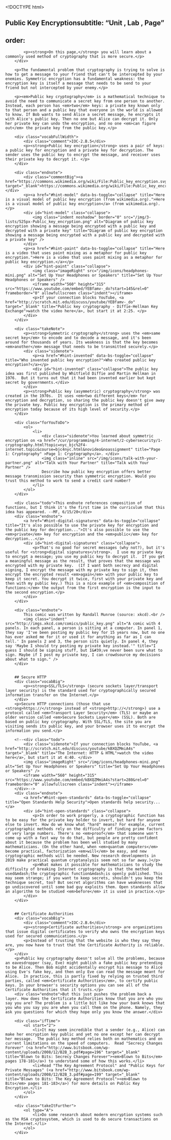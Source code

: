 <!DOCTYPE html>
<html lang="en">
    <head>
		<meta http-equiv="content-type" content="text/html; charset=utf-8" />
        <script type="text/javascript" src="/llab/loader.js"></script>
		<title>Unit 4 Lab 2: Cybersecurity, Page 3</title>
	</head>

	<body>
    	## Public Key Encryptionsubtitle: "Unit , Lab , Page"
order:
---
        <div class="learn">
            <p><strong>On this page,</strong> you will learn about a commonly used method of cryptography that is more secure.</p>
        </div>
        
        <p>The fundamental problem that cryptography is trying to solve is how to get a message to your friend that can't be intercepted by your enemies. Symmetric encryption has a fundamental weakness: the encryption key is itself a message that needs to be send to your friend but not intercepted by your enemy.</p>
            
        <p><em>Public key cryptography</em> is a mathematical technique to avoid the need to communicate a secret key from one person to another. Instead, each person has <em>two</em> keys: a private key known only to that person and a public key that everyone in the world is allowed to know. If Bob wants to send Alice a secret message, he encrypts it with Alice's public key. Then no one but Alice can decrypt it. Only her private key can undo the encryption, and no one <em>can figure out</em> the private key from the public key.</p>

        <div class="vocabFullWidth">
            <div class="comment">IOC-2.B.5</div>
            <p><strong>Public key encryption</strong> uses a pair of keys: a public key for encryption and a private key for decryption. The sender uses the public key to encrypt the message, and receiver uses their private key to decrypt it. </p>
        </div>
        
        <div class="endnote">
            <div class="commentBig"><a href="https://commons.wikimedia.org/wiki/File:Public_key_encryption.svg" target="_blank">https://commons.wikimedia.org/wiki/File:Public_key_encryption.svg</a></div>
            <p><a href="#hint-model" data-bs-toggle="collapse" title="Here is a visual model of public key encryption (from wikimedia.org).">Here is a visual model of public key encryption</a> (from wikimedia.org).</p>
            <div id="hint-model" class="collapse">
                <img class="indent noshadow" border="0" src="/img/3-lists/525px-Public_key_encryption.png" alt="Diagram of public key encryption showing a message being encrypted with a public key and decrypted with a private key" title="Diagram of public key encryption showing a message being encrypted with a public key and decrypted with a private key" />
            </div>
            <p><a href="#hint-paint" data-bs-toggle="collapse" title="Here is a video that uses paint mixing as a metaphor for public key encryption.">Here is a video that uses paint mixing as a metaphor for public key encryption.</a></p>
            <div id="hint-paint" class="collapse">
                <img class="imageRight" src="/img/icons/headphones-mini.png" alt="Set Up Your Headphones or Speakers" title="Set Up Your Headphones or Speakers" />
                <iframe width="560" height="315" src="https://www.youtube.com/embed/YEBfamv-_do?start=145&rel=0" frameborder="0" allowfullscreen class="indent"></iframe>	
                <p>If your connection blocks YouTube, <a href="http://scratch.mit.edu/discuss/youtube/YEBfamv-_do" target="_blank" title="Public key cryptography - Diffie-Hellman Key Exchange">watch the video here</a>, but start it at 2:25. </p>
            </div>
        </div>
        
        <div class="takeNote">
            <p><strong>Symmetric cryptography</strong> uses the <em>same secret key</em> to encode and to decode a message, and it's been around for thousands of years. Its weakness is that the key becomes <em>another</em> message that needs to be transmitted securely.</p> 
            <div class="sidenote">
                <p><a href="#hint-invented" data-bs-toggle="collapse" title="Who invented public key encryption?">Who created public key encryption?</a></p>
                <div id="hint-invented" class="collapse">The public key idea was first published by Whitfield Diffie and Martin Hellman in 1976.  But it turns out that it had been invented earlier but kept secret by governments.</div>
            </div>
            <p><strong>Public key (asymmetric) cryptography</strong> was created in the 1970s.  It uses <em>two different keys</em> for encryption and decryption, so sharing the public key doesn't give away the private key. Public key encryption is the primary method of encryption today because of its high level of security.</p>
        </div>        
        			
        <div class="forYouToDo">
        	<ol>
                <li>
                    <div class="sidenote">You learned about symmetric encryption on <a href="/cur/programming/4-internet/2-cybersecurity/1-cryptography.html?topic=nyc_bjc%2F4-internet.topic&course=bjc4nyc.html&novideo&noassignment" title="Page 1: Cryptography" >Page 1: Cryptography</a>. </div> 
                    <img class="inline" src="/img/icons/talk-with-your-partner.png" alt="Talk with Your Partner" title="Talk with Your Partner" />
                    Describe how public key encryption offers better message transmission security than symmetric encryption. Would you trust this method to work to send a credit card number?
                </li>
            </ol>
        </div>
        
        <div class="todo">This endnote references composition of functions, but I think it's the first time in the curriculum that this idea has appeared. --MF, 6/15/20</div>
        <div class="endnote">
            <a href="#hint-digital-signatures" data-bs-toggle="collapse" title="It's also possible to use the private key for encryption and the public key for decryption...">It's also possible to use the <em>private</em> key for encryption and the <em>public</em> key for decryption...</a>
            <div id="hint-digital-signatures" class="collapse">
                <p>That's no good for secret messages (why not?), but it's useful for <strong>digital signatures</strong>.  I use my private key to encrypt a message; you use my public key to decrypt it.  If you get a meaningful message as the result, that proves that the message was encrypted with my private key.  (If I want both secrecy and digital signing, I encrypt the message with my private key to sign it, then encrypt the encrypted result <em>again</em> with your public key to keep it secret. You decrypt it twice, first with your private key and then with my public key.) This is a nice example of <em>composition of functions:</em> the output from the first encryption is the input to the second encryption.</p>
            </div>
        </div>
        
        <div class="endnote">
			This comic was written by Randall Munroe (source: xkcd).<br />
			<img class="indent" src="http://imgs.xkcd.com/comics/public_key.png" alt="A comic with 4 panels. In each panel, a person is sitting at a computer. In panel 1, they say 'I've been posting my public key for 15 years now, but no one has ever asked me for it or used it for anything as far as I can tell.' In panels 2 and 3, the person sits quietly. In panel 4, they say 'Maybe I should try posting my private key instead.'" title="I guess I should be signing stuff, but I&#39;ve never been sure what to sign. Maybe if I post my private key, I can crowdsource my decisions about what to sign." />
        </div>
        
        
        ## Secure HTTP
        <div class="vocabBig">
        	<p><strong>SSL/TLS</strong> (secure sockets layer/transport layer security) is the standard used for cryptographically secured information transfer on the Internet.</p>
        </div>
        <p>Secure HTTP connections (those that use <strong>https://</strong> instead of <strong>http://</strong>) use a protocol called <em>Transport Layer Security</em> (TLS) or maybe an older version called <em>Secure Sockets Layer</em> (SSL). Both are based on public key cryptography. With SSL/TLS, the site you are visiting sends its public key, and your browser uses it to encrypt the information you send.</p>
        
        <!--<div class="todo">
            <div class="sidenote">If your connection blocks YouTube, <a href="http://scratch.mit.edu/discuss/youtube/kBXQZMmiA4s" target="_blank" title="The Internet: HTTP & HTML">watch the video here</a>, but start it at 4:40. </div>
            <img class="imageRight" src="/img/icons/headphones-mini.png" alt="Set Up Your Headphones or Speakers" title="Set Up Your Headphones or Speakers" />
            <iframe width="560" height="315" src="https://www.youtube.com/embed/kBXQZMmiA4s?start=280&rel=0" frameborder="0" allowfullscreen class="indent"></iframe>
        </div>-->
        <div class="endnote">
            <a href="#hint-open-standards" data-bs-toggle="collapse" title="Open Standards Help Security">Open standards help security...</a>
    		<div id="hint-open-standards" class="collapse">
                <p>In order to work properly, a cryptographic function has to be easy for the private key holder to invert, but hard for anyone else to invert. How do we know what "hard" means? For example, current cryptographic methods rely on the difficulty of finding prime factors of very large numbers. There's no <em>proof</em> that someone won't come up with a fast way to do that, but people are pretty confident about it because the problem has been well studied by many mathematicians. (On the other hand, when <em>quantum computers</em> become practical, factorization <em>will</em> be easy, and new cryptographic methods will be needed. New research developments in 2019 make practical quantum cryptanalysis seem not so far away.)</p>
                <p>What makes it possible for mathematicians to study the difficulty of breaking Internet cryptography is that the method used&mdash;the cryptographic function&mdash;is openly published. This may seem strange; if you want to keep secrets, shouldn't you keep the technique secret, too? But secret algorithms can have weaknesses that go undiscovered until some bad guy exploits them. Open standards allow an algorithm to be studied <em>before</em> it is used in practice.</p>
            </div>
        </div>
        
        
        ## Certificate Authorities
        <div class="vocabBig">
        	<div class="comment">IOC-2.B.6</div>
            <p><strong>Certificate authorities</strong> are organizations that issue digital certificates to verify who owns the encryption keys used for secured communications.</p>
            <p>Instead of trusting that the website is who they say they are, you now have to trust that the Certificate Authority is reliable.</p>
        </div>
        <p>Public key cryptography doesn't solve all the problems, because an eavesdropper (say, Eve) might publish a fake public key pretending to be Alice. Then Bob might accidentally encrypt his message to Alice using Eve's fake key, and then only Eve can read the message meant for Alice.  In practice, this is partly fixed by relying on trusted third parties, called <em>Certificate Authorities</em>, to certify public keys. In your browser's security options you can see all of the Certificate Authorities that it trusts.</p>
		<div class="endnote">But this just pushes the problem back a layer. How does the Certificate Authorities know that you are who you say you are? The problem is a little bit like how your bank knows that you who you say you are when you call them on the phone. Namely, they ask you questions for which they hope only you know the answer.</div>
        
        <div class="ifTime">
        	<ol start="2">
                <li>It may seem incredible that a sender (e.g., Alice) can make her encryption key public and yet no one except her can decrypt her message.  The public key method relies both on mathematics and on current limitations on the speed of computers.  Read "Secrecy Changes Forever" (<a href="http://www.bitsbook.com/wp-content/uploads/2008/12/B2B_3.pdf#page=196" target="_blank" title="Blown to Bits: Secrecy Changes Forever"><em>Blown to Bits</em> pages 178-181</a>) to understand some of how this works.</li>
            	<li>Read "The Key Agreement Protocol" and "Public Keys for Private Messages" (<a href="http://www.bitsbook.com/wp-content/uploads/2008/12/B2B_3.pdf#page=199" target="_blank" title="Blown to Bits: The Key Agreement Protocol"><em>Blown to Bits</em> pages 181-183</a>) for more details on Public Key Encryption.</li>
			</ol>
		</div>
        
		<div class="takeItFurther">
        	<ol type="A">
                <li>Do some research about modern encryption systems such as the RSA cryptosystem, which is used to do secure transactions on the Internet.</li>
            </ol>
        </div>
                      

